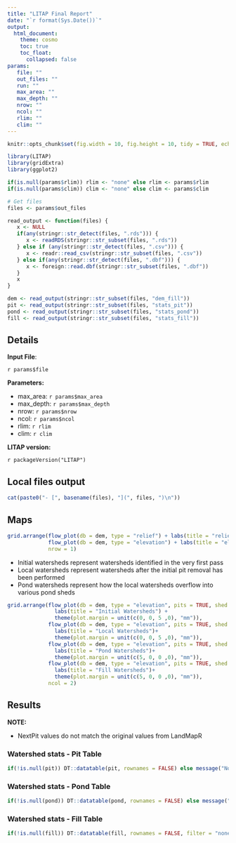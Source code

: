 ```yaml
---
title: "LITAP Final Report"
date: "`r format(Sys.Date())`"
output: 
  html_document:
    theme: cosmo
    toc: true
    toc_float:
      collapsed: false
params: 
   file: ""
   out_files: ""
   run: ""
   max_area: ""
   max_depth: ""
   nrow: ""
   ncol: ""
   rlim: ""
   clim: ""
---
```

<style>
.figure {
  max-width: 100%;
  margin: auto;
}
</style>


```r
knitr::opts_chunk$set(fig.width = 10, fig.height = 10, tidy = TRUE, echo = FALSE)

library(LITAP)
library(gridExtra)
library(ggplot2)

if(is.null(params$rlim)) rlim <- "none" else rlim <- params$rlim
if(is.null(params$clim)) clim <- "none" else clim <- params$clim

# Get files
files <- params$out_files

read_output <- function(files) {
   x <- NULL
   if(any(stringr::str_detect(files, ".rds"))) {
      x <- readRDS(stringr::str_subset(files, ".rds"))
   } else if (any(stringr::str_detect(files, ".csv"))) {
      x <- readr::read_csv(stringr::str_subset(files, ".csv"))
   } else if(any(stringr::str_detect(files, ".dbf"))) {
      x <- foreign::read.dbf(stringr::str_subset(files, ".dbf"))
   }
   x
}

dem <- read_output(stringr::str_subset(files, "dem_fill"))
pit <- read_output(stringr::str_subset(files, "stats_pit"))
pond <- read_output(stringr::str_subset(files, "stats_pond"))
fill <- read_output(stringr::str_subset(files, "stats_fill"))
```

## Details

**Input File**:   

`r params$file`  

__Parameters:__
 
 - max_area: `r params$max_area`
 - max_depth: `r params$max_depth`
 - nrow: `r params$nrow`
 - ncol: `r params$ncol`
 - rlim: `r rlim`
 - clim: `r clim`
 
__LITAP version:__ 

`r packageVersion("LITAP")`



## Local files output

```r
cat(paste0("- [", basename(files), "](", files, ")\n"))
```


## Maps
```r
grid.arrange(flow_plot(db = dem, type = "relief") + labs(title = "relief"),
             flow_plot(db = dem, type = "elevation") + labs(title = "elevation"),
             nrow = 1)
```

- Initial watersheds represent watersheds identified in the very first pass
- Local watersheds represent watersheds after the initial pit removal has been performed
- Pond watersheds represent how the local watersheds overflow into various pond sheds

```r
grid.arrange(flow_plot(db = dem, type = "elevation", pits = TRUE, shed = TRUE, shed_type = "initial") + 
               labs(title = "Initial Watersheds") +
               theme(plot.margin = unit(c(0, 0, 5 ,0), "mm")),
             flow_plot(db = dem, type = "elevation", pits = TRUE, shed = TRUE, shed_type = "local") + 
               labs(title = "Local Watersheds")+
               theme(plot.margin = unit(c(0, 0, 5 ,0), "mm")),
             flow_plot(db = dem, type = "elevation", pits = TRUE, shed = TRUE, shed_type = "pond") + 
               labs(title = "Pond Watersheds")+
               theme(plot.margin = unit(c(5, 0, 0 ,0), "mm")),
             flow_plot(db = dem, type = "elevation", pits = TRUE, shed = TRUE, shed_type = "fill") + 
               labs(title = "Fill Watersheds")+
               theme(plot.margin = unit(c(5, 0, 0 ,0), "mm")),
             ncol = 2)
```

## Results

__NOTE:__  

- NextPit values do not match the original values from LandMapR

### Watershed stats - Pit Table
```r
if(!is.null(pit)) DT::datatable(pit, rownames = FALSE) else message("No pit table")
```

### Watershed stats - Pond Table
```r
if(!is.null(pond)) DT::datatable(pond, rownames = FALSE) else message("No pit table")
```

### Watershed stats - Fill Table
```r
if(!is.null(fill)) DT::datatable(fill, rownames = FALSE, filter = "none", options = list(ordering=F)) else message("No fill table")
```
